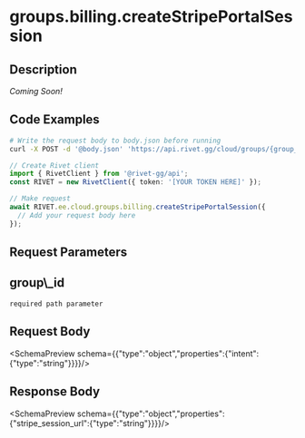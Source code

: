 
# groups.billing.createStripePortalSession



## Description

*Coming Soon!*


## Code Examples

<CodeGroup title='Request' tag='POST' label='https://api.rivet.gg/cloud/groups/{group_id}/billing/stripe-portal-session'>

```bash {{ "title": "cURL" }}
# Write the request body to body.json before running
curl -X POST -d '@body.json' 'https://api.rivet.gg/cloud/groups/{group_id}/billing/stripe-portal-session'
```

```ts
// Create Rivet client
import { RivetClient } from '@rivet-gg/api';
const RIVET = new RivetClient({ token: '[YOUR TOKEN HERE]' });

// Make request
await RIVET.ee.cloud.groups.billing.createStripePortalSession({
  // Add your request body here
});
```

</CodeGroup>

## Request Parameters
<div className="property ml-4">
<div className="flex flex-row items-center my-2">
<h2 className="text-lg font-bold text-cream-50 m-0">group\_id</h2><code className="m-0 ml-4 pb-0 pt-0.5 text-cream-500"><span className="font-normal text-cream-600">required</span> path parameter</code>
</div>

</div>

## Request Body
<SchemaPreview schema={{"type":"object","properties":{"intent":{"type":"string"}}}}/>
## Response Body
<SchemaPreview schema={{"type":"object","properties":{"stripe_session_url":{"type":"string"}}}}/>
